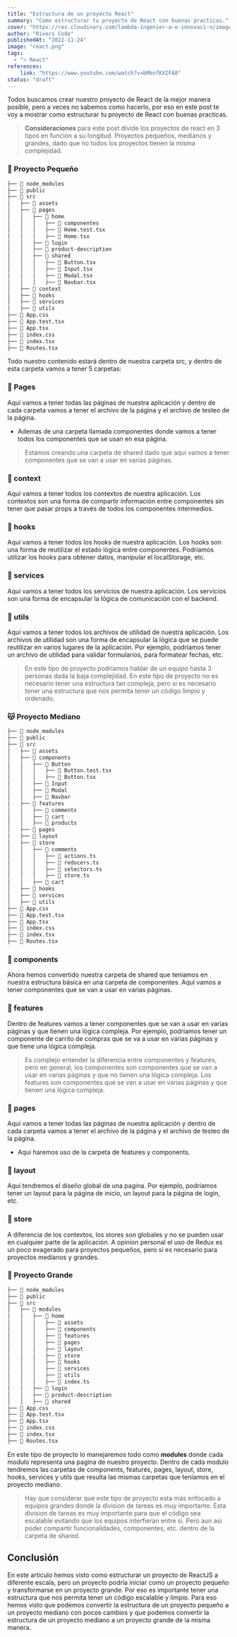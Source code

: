 ```yaml
---
title: "Estructura de un proyecto React"
summary: "Como estructurar tu proyecto de React con buenas practicas."
cover: "https://res.cloudinary.com/lambda-ingenier-a-e-innovaci-n/image/upload/v1665983632/blog-Riverscode/Asincronismo-portada_dp7jbz.png"
author: "Rivers Code"
publishedAt: "2022-11-24"
image: "react.png"
tags:
  - "⚛ React"
references:
    link: "https://www.youtube.com/watch?v=bMknfKXIFA8"
status: "draft"
---
```


Todos buscamos crear nuestro proyecto de React de la mejor manera posible, pero a veces no sabemos como hacerlo, por eso en este post te voy a mostrar como estructurar tu proyecto de React con buenas practicas.

> **Consideraciones** para este post divide los proyectos de react en 3 tipos en función a su longitud. Proyectos pequeños, medianos y grandes, dado que no todos los proyectos tienen la misma complejidad.



### 🐥 Proyecto Pequeño

```bash
├── 📁 node_modules
├── 📁 public
├── 📁 src
│   ├── 📁 assets
│   ├── 📁 pages
│   │   ├── 📁 home
│   │   │   ├── 📁 componentes
│   │   │   ├── 📃 Home.test.tsx
│   │   │   ├── 📃 Home.tsx
│   │   ├── 📁 login
│   │   ├── 📁 product-description
│   │   ├── 📁 shared
│   │   │   ├── 📃 Button.tsx
│   │   │   ├── 📃 Input.tsx
│   │   │   ├── 📃 Modal.tsx
│   │   │   ├── 📃 Navbar.tsx
│   ├── 📁 context
│   ├── 📁 hooks
│   ├── 📁 services
│   ├── 📁 utils
├── 📃 App.css
├── 📃 App.test.tsx
├── 📃 App.tsx
├── 📃 index.css
├── 📃 index.tsx
├── 📃 Routes.tsx
```

Todo nuestro contenido estará dentro de nuestra carpeta src, y dentro de esta carpeta vamos a tener 5 carpetas:

### 📁 Pages
Aquí vamos a tener todas las páginas de nuestra aplicación y dentro de cada carpeta vamos a tener el archivo de la página y el archivo de testeo de la página.
- Ademas de una carpeta llamada componentes donde vamos a tener todos los componentes que se usan en esa página.

> Estamos creando una carpeta de shared dado que aqui vamos a tener componentes que se van a usar en varias páginas.

### 📁 context
Aquí vamos a tener todos los contextos de nuestra aplicación. Los contextos son una forma de compartir información entre componentes sin tener que pasar props a través de todos los componentes intermedios.

### 📁 hooks

Aquí vamos a tener todos los hooks de nuestra aplicación. Los hooks son una forma de reutilizar el estado lógica entre componentes. Podríamos utilizar los hooks para obtener datos, manipular el localStorage, etc.

### 📁 services

Aquí vamos a tener todos los servicios de nuestra aplicación. Los servicios son una forma de encapsular la lógica de comunicación con el backend.

### 📁 utils

Aquí vamos a tener todos los archivos de utilidad de nuestra aplicación. Los archivos de utilidad son una forma de encapsular la lógica que se puede reutilizar en varios lugares de la aplicación. Por ejemplo, podríamos tener un archivo de utilidad para validar formularios, para formatear fechas, etc.

> En este tipo de proyecto podríamos hablar de un equipo hasta 3 personas dada la baja complejidad. En este tipo de proyecto no es necesario tener una estructura tan compleja, pero si es necesario tener una estructura que nos permita tener un código limpio y ordenado.

### 😽 Proyecto Mediano

```bash
├── 📁 node_modules
├── 📁 public
├── 📁 src
│   ├── 📁 assets
│   ├── 📁 components
│   │   ├── 📁 Button
│   │   │   ├── 📃 Button.test.tsx
│   │   │   ├── 📃 Button.tsx
│   │   ├── 📁 Input
│   │   ├── 📁 Modal
│   │   ├── 📁 Navbar
│   ├── 📁 features
│   │   ├── 📁 comments
│   │   ├── 📁 cart
│   │   ├── 📁 products
│   ├── 📁 pages
│   ├── 📁 layout
│   ├── 📁 store
│   │   ├── 📁 comments
│   │   │   ├── 📃 actions.ts
│   │   │   ├── 📃 reducers.ts
│   │   │   ├── 📃 selectors.ts
│   │   │   ├── 📃 store.ts
│   │   ├── 📁 cart
│   ├── 📁 hooks
│   ├── 📁 services
│   ├── 📁 utils
├── 📃 App.css
├── 📃 App.test.tsx
├── 📃 App.tsx
├── 📃 index.css
├── 📃 index.tsx
├── 📃 Routes.tsx
```
### 📁 components

Ahora hemos convertido nuestra carpeta de shared que teníamos en nuestra estructura básica en una carpeta de componentes.  Aquí vamos a tener componentes que se van a usar en varias páginas.

### 📁 features

Dentro de features vamos a tener componentes que se van a usar en varias páginas y que tienen una lógica compleja. Por ejemplo, podríamos tener un componente de carrito de compras que se va a usar en varias páginas y que tiene una lógica compleja.

> Es complejo entender la diferencia entre componentes y features, pero en general, los componentes son componentes que se van a usar en varias páginas y que no tienen una lógica compleja. Los features son componentes que se van a usar en varias páginas y que tienen una lógica compleja.

### 📁 pages

Aquí vamos a tener todas las páginas de nuestra aplicación y dentro de cada carpeta vamos a tener el archivo de la página y el archivo de testeo de la página.

- Aquí haremos uso de la carpeta de features y components.

### 📁 layout

Aquí tendremos el diseño global de una pagina. Por ejemplo, podríamos tener un layout para la página de inicio, un layout para la página de login, etc.

### 📁 store

A diferencia de los contextos, los stores son globales y no se pueden usar en cualquier parte de la aplicación. A opinion personal el uso de Redux es un poco exagerado para proyectos pequeños, pero si es necesario para proyectos medianos y grandes.

### 🐲 Proyecto Grande

```bash
├── 📁 node_modules
├── 📁 public
├── 📁 src
│   ├── 📁 modules
│   │   ├── 📁 home
│   │   │   ├── 📁 assets
│   │   │   ├── 📁 components
│   │   │   ├── 📁 features
│   │   │   ├── 📁 pages
│   │   │   ├── 📁 layout
│   │   │   ├── 📁 store
│   │   │   ├── 📁 hooks
│   │   │   ├── 📁 services
│   │   │   ├── 📁 utils
│   │   │   ├── 📃 index.ts
│   │   ├── 📁 login
│   │   ├── 📁 product-description
│   │   ├── 📁 shared
├── 📃 App.css
├── 📃 App.test.tsx
├── 📃 App.tsx
├── 📃 index.css
├── 📃 index.tsx
├── 📃 Routes.tsx
```

En este tipo de proyecto lo manejaremos todo como **modules** donde cada modulo representa una pagina de nuestro proyecto. Dentro de cada modulo tendremos las carpetas de components, features, pages, layout, store, hooks, services y utils que resulta las mismas carpetas que teníamos en el proyecto mediano.

> Hay que considerar que este tipo de proyecto esta más enfocado a equipos grandes donde la division de tareas es muy importante. Esta division de tareas es muy importante para que el código sea escalable evitando que los equipos interfieran entre si. Pero aun asi poder compartir funcionalidades, componentes, etc. dentro de la carpeta de shared.

## Conclusión

En este articulo hemos visto como estructurar un proyecto de ReactJS a diferente escala, pero un proyecto podría iniciar como un proyecto pequeño y transformarse en un proyecto grande. Por eso es importante tener una estructura que nos permita tener un código escalable y limpio. Para eso hemos visto que podemos convertir la estructura de un proyecto pequeño a un proyecto mediano con pocos cambios y que podemos convertir la estructura de un proyecto mediano a un proyecto grande de la misma manera.

